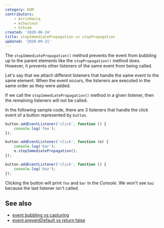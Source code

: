 ```yaml
---
category: DOM
contributors:
    - AzrizHaziq
    - mchestnut
    - hchiam
created: '2020-06-24'
title: stopImmediatePropagation vs stopPropagation
updated: '2020-09-21'
---
```


The `stopImmediatePropagation()` method prevents the event from bubbling up to the parent elements like the `stopPropagation()` method does.
However, it prevents other listeners of the same event from being called.

Let's say that we attach different listeners that handle the same event to the same element. When the event occurs, the listeners are executed in the same order as they were added.

If we call the `stopImmediatePropagation()` method in a given listener, then the remaining listeners will not be called.

In the following sample code, there are 3 listeners that handle the click event of a button represented by `button`.

```js
button.addEventListener('click', function () {
    console.log('foo');
});

button.addEventListener('click', function (e) {
    console.log('bar');
    e.stopImmediatePropagation();
});

button.addEventListener('click', function () {
    console.log('baz');
});
```

Clicking the button will print `foo` and `bar` in the _Console_. We won't see `baz` because the last listener isn't called.

## See also

-   [event bubbling vs capturing](https://phuoc.ng/collection/this-vs-that/event-bubbling-vs-capturing/)
-   [event.preventDefault vs return false](https://phuoc.ng/collection/this-vs-that/event-prevent-default-vs-return-false/)
